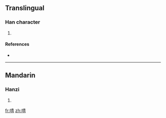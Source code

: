 ==Translingual==

===Han character===
{{Han char|rn=30|rad=口|as=08|sn=11|four=|canj=口手一月 (RQMB)}}

# {{defn|Han|sort=口08}}

====References====
* {{Han ref|kx=1381.260|hdz=10635.130|uh=5568|ud=21864}}

----

==Mandarin==

===Hanzi===
{{cmn-hanzi|pin=[[qīng]] ([[qing1]])|wg=ch'ing<sup>1</sup>}}

# {{defn|Mandarin|sort=口08}}

[[fr:啨]]
[[zh:啨]]